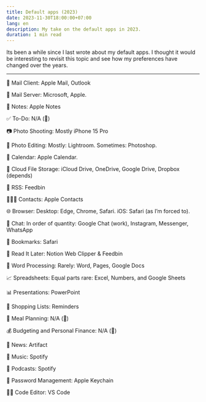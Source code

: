 ```yaml
---
title: Default apps (2023)
date: 2023-11-30T18:00:00+07:00
lang: en
description: My take on the default apps in 2023.
duration: 1 min read
---
```


Its been a while since I last wrote about my default apps. I thought it would be interesting to revisit this topic and see how my preferences have changed over the years.

---

📮 Mail Client: Apple Mail, Outlook

📮 Mail Server: Microsoft, Apple.

📝 Notes: Apple Notes

✅ To-Do: N/A (😬)

📷 Photo Shooting: Mostly iPhone 15 Pro

🎨 Photo Editing: Mostly: Lightroom. Sometimes: Photoshop.

📆 Calendar: Apple Calendar.

📁 Cloud File Storage: iCloud Drive, OneDrive, Google Drive, Dropbox (depends)

📖 RSS: Feedbin

🙍🏻‍♂️ Contacts: Apple Contacts

🌐 Browser: Desktop: Edge, Chrome, Safari. iOS: Safari (as I’m forced to).

💬 Chat: In order of quantity: Google Chat (work), Instagram, Messenger, WhatsApp

🔖 Bookmarks: Safari

📑 Read It Later: Notion Web Clipper & Feedbin

📜 Word Processing: Rarely: Word, Pages, Google Docs

📈 Spreadsheets: Equal parts rare: Excel, Numbers, and Google Sheets

📊 Presentations: PowerPoint

🛒 Shopping Lists: Reminders

🍴 Meal Planning: N/A (😬)

💰 Budgeting and Personal Finance: N/A (😬)

📰 News: Artifact

🎵 Music: Spotify

🎤 Podcasts: Spotify

🔐 Password Management: Apple Keychain

🧑‍💻 Code Editor: VS Code
